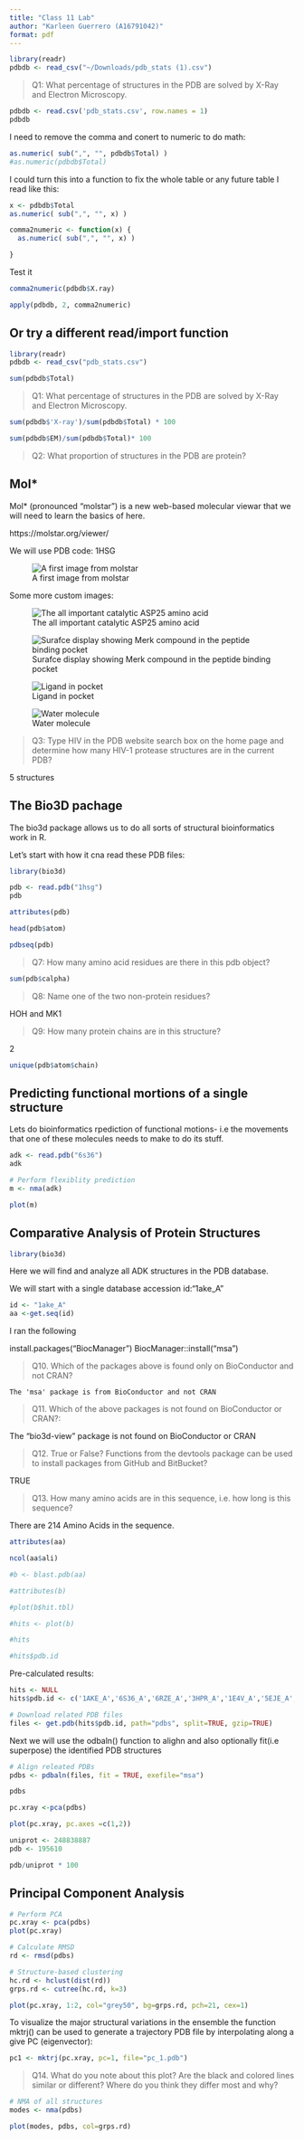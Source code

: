 ```yaml
---
title: "Class 11 Lab"
author: "Karleen Guerrero (A16791042)"
format: pdf
---
```


```r
library(readr)
pdbdb <- read_csv("~/Downloads/pdb_stats (1).csv")
```


> Q1: What percentage of structures in the PDB are solved by X-Ray and Electron Microscopy.


```r
pdbdb <- read.csv('pdb_stats.csv', row.names = 1) 
pdbdb
```


I need to remove the comma and conert to numeric to do math: 
```r
as.numeric( sub(",", "", pdbdb$Total) )
#as.numeric(pdbdb$Total)
```


I could turn this into a function to fix the whole table or any future table I read like this: 

```r
x <- pdbdb$Total
as.numeric( sub(",", "", x) )
```


```r
comma2numeric <- function(x) { 
  as.numeric( sub(",", "", x) )

}
```

Test it 

```r
comma2numeric(pdbdb$X.ray)
```


```r
apply(pdbdb, 2, comma2numeric)
```


## Or try a different read/import function

```r
library(readr)
pdbdb <- read_csv("pdb_stats.csv")
```


```r
sum(pdbdb$Total)
```

> Q1: What percentage of structures in the PDB are solved by X-Ray and Electron Microscopy.

```r
sum(pdbdb$'X-ray')/sum(pdbdb$Total) * 100
```

```r
sum(pdbdb$EM)/sum(pdbdb$Total)* 100
```




> Q2: What proportion of structures in the PDB are protein?

## Mol* 

Mol* (pronounced "molstar") is a new web-based molecular viewar that we will need to learn the basics of here.

https://molstar.org/viewer/

We will use PDB code: 1HSG

![A first image from molstar](1HSG.png) 

Some more custom images: 

![The all important catalytic ASP25 amino acid](1HSG copy.png)

![Surafce display showing Merk compound in the peptide binding pocket](1HSG copy 2.png) 

![ Ligand in pocket](1HSG copy 3.png) 

![Water molecule](download.png)



>Q3: Type HIV in the PDB website search box on the home page and determine how many HIV-1 protease structures are in the current PDB? 

5 structures 



## The Bio3D pachage

The bio3d package allows us to do all sorts of structural bioinformatics work in R. 

Let's start with how it cna read these PDB files:

```r
library(bio3d)

pdb <- read.pdb("1hsg")
pdb
```

```r
attributes(pdb)
```

```r
head(pdb$atom)
```

```r
pdbseq(pdb)
```






> Q7: How many amino acid residues are there in this pdb object? 

```r
sum(pdb$calpha)
```


> Q8: Name one of the two non-protein residues? 

HOH and MK1 

> Q9: How many protein chains are in this structure? 

2

```r
unique(pdb$atom$chain)
```





## Predicting functional mortions of a  single structure 

Lets do bioinformatics rpediction of functional motions- i.e the movements that one of these molecules needs to make to do its stuff.

```r
adk <- read.pdb("6s36")
adk
```


```r
# Perform flexiblity prediction
m <- nma(adk) 

plot(m)
```




## Comparative Analysis of Protein Structures
```r
library(bio3d)
```

Here we will find and analyze all ADK structures in the PDB database.

We will start with a single database accession id:"1ake_A"

```r
id <- "1ake_A"
aa <-get.seq(id)
```


I ran the following

install.packages("BiocManager")
BiocManager::install("msa")

>Q10. Which of the packages above is found only on BioConductor and not CRAN? 

    The 'msa' package is from BioConductor and not CRAN


>Q11. Which of the above packages is not found on BioConductor or CRAN?: 

   The "bio3d-view" package is not found on BioConductor or CRAN
   
   
>Q12. True or False? Functions from the devtools package can be used to install packages from GitHub and BitBucket? 

  TRUE

> Q13. How many amino acids are in this sequence, i.e. how long is this sequence? 

  There are 214 Amino Acids in the sequence. 
  
```r
attributes(aa)
```
  

```r
ncol(aa$ali)
```


```r
#b <- blast.pdb(aa)
```

```r
#attributes(b)
```


```r
#plot(b$hit.tbl)
```


```r
#hits <- plot(b)
```


```r
#hits
```

```r
#hits$pdb.id
```



Pre-calculated results: 

```r
hits <- NULL
hits$pdb.id <- c('1AKE_A','6S36_A','6RZE_A','3HPR_A','1E4V_A','5EJE_A','1E4Y_A','3X2S_A','6HAP_A','6HAM_A','4K46_A','3GMT_A','4PZL_A')
```

```r
# Download related PDB files
files <- get.pdb(hits$pdb.id, path="pdbs", split=TRUE, gzip=TRUE)

```


Next we will use the odbaln() function to alighn and also optionally fit(i.e superpose) the identified PDB structures
 



```r
# Align releated PDBs
pdbs <- pdbaln(files, fit = TRUE, exefile="msa")

```


```r
pdbs
```

```r
pc.xray <-pca(pdbs)

```

```r
plot(pc.xray, pc.axes =c(1,2))

```

```r
uniprot <- 248838887
pdb <- 195610

pdb/uniprot * 100
```




## Principal Component Analysis 

```r
# Perform PCA
pc.xray <- pca(pdbs)
plot(pc.xray)
```

```r
# Calculate RMSD
rd <- rmsd(pdbs)

# Structure-based clustering
hc.rd <- hclust(dist(rd))
grps.rd <- cutree(hc.rd, k=3)

plot(pc.xray, 1:2, col="grey50", bg=grps.rd, pch=21, cex=1)
```

To visualize the major structural variations in the ensemble the function mktrj() can be used to generate a trajectory PDB file by interpolating along a give PC (eigenvector):

```r
pc1 <- mktrj(pc.xray, pc=1, file="pc_1.pdb")
```



> Q14. What do you note about this plot? Are the black and colored lines similar or different? Where do you think they differ most and why?

```r
# NMA of all structures
modes <- nma(pdbs)
```


```r
plot(modes, pdbs, col=grps.rd)
```












